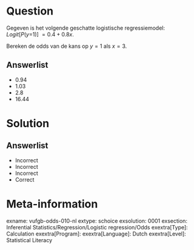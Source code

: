 Question
========

Gegeven is het volgende geschatte logistische regressiemodel: *Logit*[*P*(*y*=1)] $= 0.4+0.8x$.  

Bereken de odds van de kans op $y = 1$ als $x = 3$.
  
Answerlist
----------
* 0.94
* 1.03
* 2.8
* 16.44

Solution
========

Answerlist
----------
* Incorrect
* Incorrect
* Incorrect
* Correct

Meta-information
================
exname: vufgb-odds-010-nl
extype: schoice
exsolution: 0001
exsection: Inferential Statistics/Regression/Logistic regression/Odds
exextra[Type]: Calculation
exextra[Program]: 
exextra[Language]: Dutch
exextra[Level]: Statistical Literacy